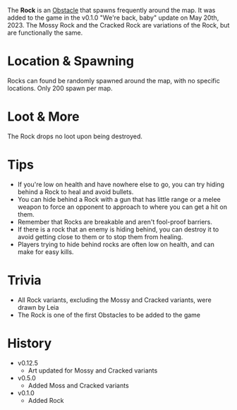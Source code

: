 The **Rock** is an [Obstacle](/obstacles) that spawns frequently around the map. It was added to the game in the v0.1.0 "We're back, baby" update on May 20th, 2023. The Mossy Rock and the Cracked Rock are variations of the Rock, but are functionally the same.

# Location & Spawning
Rocks can found be randomly spawned around the map, with no specific locations. Only 200 spawn per map.

# Loot & More
The Rock drops no loot upon being destroyed.

# Tips
- If you're low on health and have nowhere else to go, you can try hiding behind a Rock to heal and avoid bullets.
- You can hide behind a Rock with a gun that has little range or a melee weapon to force an opponent to approach to where you can get a hit on them.
- Remember that Rocks are breakable and aren't fool-proof barriers.
- If there is a rock that an enemy is hiding behind, you can destroy it to avoid getting close to them or to stop them from healing.
- Players trying to hide behind rocks are often low on health, and can make for easy kills.

# Trivia
- All Rock variants, excluding the Mossy and Cracked variants, were drawn by Leia
- The Rock is one of the first Obstacles to be added to the game

# History
- v0.12.5
  - Art updated for Mossy and Cracked variants
- v0.5.0
  - Added Moss and Cracked variants
- v0.1.0
  - Added Rock
